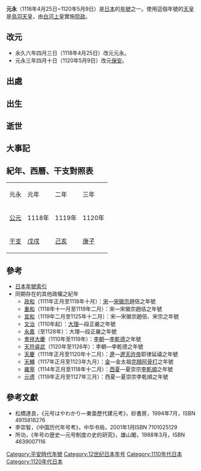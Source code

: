 {{expand|time=2018-04-02T13:27:48+00:00}}
{{japanese|japanese=元永|kana=げんえい|romaji=Gen'ei}}

'''元永'''（1118年4月25日~1120年5月9日）是[[日本|日本]]的[[年號|年號]]之一。使用這個年號的[[天皇|天皇]]是[[鳥羽天皇|鳥羽天皇]]，由[[白河上皇|白河上皇]]實施[[院政|院政]]。

==改元==
*永久六年四月三日（1118年4月25日）改元元永。
*元永三年四月十日（1120年5月9日）改元[[保安_(鳥羽天皇)|保安]]。

==出處==<!--
--
此出處有懷疑：
*《[[易經|易經]]》
---->

==出生==

==逝世==

==大事記==

==紀年、西曆、干支對照表==
{| class="wikitable" cellspacing=0 style="text-align:center"
|- style="font-weight:bold;background-color:#CCCCCC;color:#000000"
|元永||元年||二年||三年
|- style="background-color:#FFFFFF;"
|[[公元|公元]]||1118年||1119年||1120年
|- style="background-color:#FFFFFF;"
|[[干支|干支]]||[[戊戌|戊戌]]||[[己亥|己亥]]||[[庚子|庚子]]
|}

==參考==
*[[日本年號索引|日本年號索引]]
*同期存在的其他政權之紀年
**[[政和_(宋徽宗)|政和]]（1111年正月至1118年十月）：[[北宋|宋]]—[[宋徽宗|宋徽宗]]趙佶之年號
**[[重和|重和]]（1118年十一月至1119年二月）：宋—宋徽宗趙佶之年號
**[[宣和_(宋徽宗)|宣和]]（1119年二月至1125年十二月）：宋—宋徽宗趙佶、宋宗之年號
**[[文治|文治]]（1110年起）：[[大理國|大理]]—段正嚴之年號
**[[永嘉_(段正嚴)|永嘉]]（至1128年）：大理—段正嚴之年號
**[[會祥大慶|會祥大慶]]（1110年至1119年）：[[李朝_(越南)|李朝]]—[[李乾德|李乾德]]之年號
**[[天符睿武|天符睿武]]（1120年至1126年）：李朝—李乾德之年號
**[[天慶_(遼天祚帝)|天慶]]（1111年正月至1120年十二月）：[[遼朝|遼]]—[[遼天祚帝|遼天祚帝]]耶律延禧之年號
**[[天輔_(完顏阿骨打)|天輔]]（1117年正月至1123年九月）：[[金朝|金]]—金太祖[[完顏阿骨打|完顏阿骨打]]之年號
**[[雍寧|雍寧]]（1114年正月至1118年十二月）：[[西夏|西夏]]—夏崇宗[[李乾順|李乾順]]之年號
**[[元德|元德]]（1119年正月至1127年三月）：西夏—夏崇宗李乾順之年號

==參考文獻==
*松橋達良，《元号はやわかり—東亜歷代建元考》，砂書房，1994年7月，ISBN 4915818276
*李崇智，《中国历代年号考》，中华书局，2001年1月ISBN 7101025129
*所功，《年号の歴史―元号制度の史的研究》，雄山閣，1988年3月，ISBN 4639007116

{{年号|[[永久_(年号)|永久]]|[[日本年號|日本年號]]|[[保安_(鳥羽天皇)|保安]]}}
{{日本元號}}
{{DEFAULTSORT:Geiei}}

[[Category:平安時代年號|Category:平安時代年號]]
[[Category:12世纪日本年号|Category:12世纪日本年号]]
[[Category:1110年代日本|Category:1110年代日本]]
[[Category:1120年代日本|Category:1120年代日本]]
